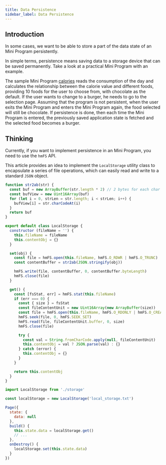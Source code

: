 ```yaml
---
title: Data Persistence
sidebar_label: Data Persistence
---
```


## Introduction

In some cases, we want to be able to store a part of the data state of an Mini Program persistently.

In simple terms, persistence means saving data to a storage device that can be saved permanently. Take a look at a practical Mini Program with an example.

The sample Mini Program [calories](./../../samples/app/calories.md) reads the consumption of the day and calculates the relationship between the calorie value and different foods, providing 10 foods for the user to choose from, with chocolate as the default. If the user wants to change to a burger, he needs to go to the selection page. Assuming that the program is not persistent, when the user exits the Mini Program and enters the Mini Program again, the food selected will still be chocolate. If persistence is done, then each time the Mini Program is entered, the previously saved application state is fetched and the selected food becomes a burger.

## Thinking

Currently, if you want to implement persistence in an Mini Program, you need to use the `hmFS` API.

This article provides an idea to implement the `LocalStorage` utility class to encapsulate a series of file operations, which can easily read and write to a standard `JSON` object.

```js title="storage.js"
function str2ab(str) {
  const buf = new ArrayBuffer(str.length * 2) // 2 bytes for each char
  const bufView = new Uint16Array(buf)
  for (let i = 0, strLen = str.length; i < strLen; i++) {
    bufView[i] = str.charCodeAt(i)
  }
  return buf
}

export default class LocalStorage {
  constructor (fileName = '') {
    this.fileName = fileName
    this.contentObj = {}
  }

  set(obj) {
    const file = hmFS.open(this.fileName, hmFS.O_RDWR | hmFS.O_TRUNC)
    const contentBuffer = str2ab(JSON.stringify(obj))

    hmFS.write(file, contentBuffer, 0, contentBuffer.byteLength)
    hmFS.close(file)
  }

  get() {
    const [fsStat, err] = hmFS.stat(this.fileName)
    if (err === 0) {
      const { size } = fsStat
      const fileContentUnit = new Uint16Array(new ArrayBuffer(size))
      const file = hmFS.open(this.fileName, hmFS.O_RDONLY | hmFS.O_CREAT)
      hmFS.seek(file, 0, hmFS.SEEK_SET)
      hmFS.read(file, fileContentUnit.buffer, 0, size)
      hmFS.close(file)

      try {
        const val = String.fromCharCode.apply(null, fileContentUnit)
        this.contentObj = val ? JSON.parse(val) : {}
      } catch (error) {
        this.contentObj = {}
      }
    }

    return this.contentObj
  }
}
```

```js title="page.js"
import LocalStorage from './storage'

const localStorage = new LocalStorage('local_storage.txt')

Page({
  state: {
    data: null
  },
  build() {
    this.state.data = localStorage.get()
    // ...
  },
  onDestroy() {
    localStorage.set(this.state.data)
  }
})
```
